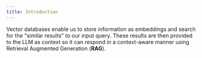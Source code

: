 ```yaml
---
title: Introduction
---
```


Vector databases enable us to store information as embeddings and search for the "similar results" to our input query. These results are then provided to the LLM as context so it can respond in a context-aware manner using Retrieval Augmented Generation (**RAG**).

<Snippet file="vector-database-workflow.mdx" />
